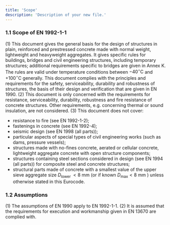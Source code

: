 ```yaml
---
title: 'Scope'
description: 'Description of your new file.'
---
```


### 1.1 Scope of EN 1992-1-1

(1) This document gives the general basis for the design of structures in plain, reinforced and prestressed concrete made with normal weight, lightweight and heavyweight aggregates. It gives specific rules for buildings, bridges and civil engineering structures, including temporary structures; additional requirements specific to bridges are given in Annex K. The rules are valid under temperature conditions between $-40^{\circ} \mathrm{C}$ and $+100^{\circ} \mathrm{C}$ generally. This document complies with the principles and requirements for the safety, serviceability, durability and robustness of structures, the basis of their design and verification that are given in EN 1990.
(2) This document is only concerned with the requirements for resistance, serviceability, durability, robustness and fire resistance of concrete structures. Other requirements, e.g. concerning thermal or sound insulation, are not considered.
(3) This document does not cover:

- resistance to fire (see EN 1992-1-2);
- fastenings in concrete (see EN 1992-4);
- seismic design (see EN 1998 (all parts));
- particular aspects of special types of civil engineering works (such as dams, pressure vessels);
- structures made with no-fines concrete, aerated or cellular concrete, lightweight aggregate concrete with open structure components;
- structures containing steel sections considered in design (see EN 1994 (all parts)) for composite steel and concrete structures;
- structural parts made of concrete with a smallest value of the upper sieve aggregate size $D_{\text {lower }}<8 \mathrm{~mm}$ (or if known $D_{\max }<8 \mathrm{~mm}$ ) unless otherwise stated in this Eurocode.


### 1.2 Assumptions

(1) The assumptions of EN 1990 apply to EN 1992-1-1.
(2) It is assumed that the requirements for execution and workmanship given in EN 13670 are complied with.